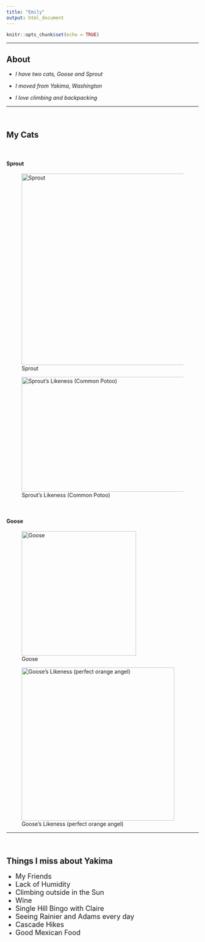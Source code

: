 ```yaml
---
title: "Emily"
output: html_document
---
```


```r
knitr::opts_chunk$set(echo = TRUE)
```
---


## About {.tabset}

* *I have two cats, Goose and Sprout*

* *I moved from Yakima, Washington*

* *I love climbing and backpacking*

---

<br>

## My Cats

<br>

#### Sprout

![Sprout](C:/github/NTRES6100/assignment-3-elh255/sprout.jpg){width=500 height=500} 

![Sprout's Likeness (Common Potoo)](https://abcbirds.org/wp-content/uploads/2019/10/Fabio-Maffei-SS.jpg){width=700 height=300}


<br>

#### Goose 

![Goose](C:/github/NTRES6100/assignment-3-elh255/image000002.jpg){width=300 height=325}

![Goose's Likeness (perfect orange angel)](https://thumbs.dreamstime.com/z/cute-orange-tabby-cat-angel-halo-standing-image-was-produced-ai-generative-technology-other-software-tools-308961333.jpg){width=400 height=400}

---
<br>

## Things I miss about Yakima 

<font size="4">

* My Friends 
* Lack of Humidity 
* Climbing outside in the Sun 
* Wine 
* Single Hill Bingo with Claire 
* Seeing Rainier and Adams every day 
* Cascade Hikes 
* Good Mexican Food
</font>


